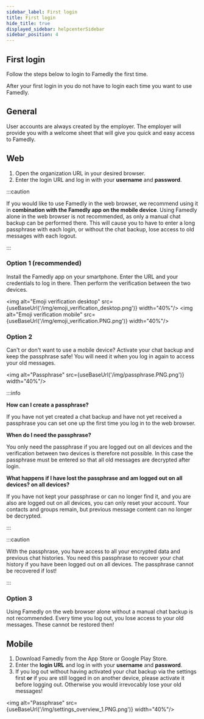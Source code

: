 ```yaml
---
sidebar_label: First login
title: First login
hide_title: true
displayed_sidebar: helpcenterSidebar
sidebar_position: 4
---
```



<div class="hero hero--primary">
  <div class="container">
    <h2 class="hero__title">First login</h2>
    <p class="hero__subtitle">Follow the steps below to login to Famedly the first time.</p>
    <p>After your first login in you do not have to login each time you want to use Famedly.</p>
  </div>
</div>

## General

User accounts are always created by the employer. The employer will provide you with a welcome sheet that will give you quick and easy access to Famedly.

## Web

1. Open the organization URL in your desired browser.
2. Enter the login URL and log in with your <b>username</b> and <b>password</b>.

:::caution

If you would like to use Famedly in the web browser, we recommend using it in <b>combination with the Famedly app on the mobile device</b>.
Using Famedly alone in the web browser is not recommended, as only a manual chat backup can be performed there. This will cause you to have to enter a long passphrase with each login, or without the chat backup, lose access to old messages with each logout.

:::

### Option 1 (recommended)

Install the Famedly app on your smartphone. Enter the URL and your credentials to log in there. Then perform the verification between the two devices.

<img alt="Emoji verification desktop" src={useBaseUrl('/img/emoji_verification_desktop.png')} width="40%"/>
<img alt="Emoji verification mobile" src={useBaseUrl('/img/emoji_verification.PNG.png')} width="40%"/>


### Option 2

Can't or don't want to use a mobile device? Activate your chat backup and keep the passphrase safe! You will need it when you log in again to access your old messages.

<img alt="Passphrase" src={useBaseUrl('/img/passphrase.PNG.png')} width="40%"/>

:::info

**How can I create a passphrase?**

If you have not yet created a chat backup and have not yet received a passphrase you can set one up the first time you log in to the web browser.

**When do I need the passphrase?**

You only need the passphrase if you are logged out on all devices and the verification between two devices is therefore not possible. In this case the passphrase must be entered so that all old messages are decrypted after login.

**What happens if I have lost the passphrase and am logged out on all devices? on all devices?**

If you have not kept your passphrase or can no longer find it, and you are also are logged out on all devices, you can only reset your account. Your contacts and groups remain, but previous message content can no longer be decrypted. 

:::

:::caution

With the passphrase, you have access to all your encrypted data and previous chat histories. You need this passphrase to recover your chat history if you have been
logged out on all devices.
The passphrase cannot be recovered if lost!

:::

### Option 3

Using Famedly on the web browser alone without a manual chat backup is not recommended. Every time you log out, you lose access to your old messages. These cannot be restored then!


## Mobile

1. Download Famedly from the App Store or Google Play Store.
2. Enter the <b>login URL</b> and log in with your <b>username</b> and <b>password</b>.
3. If you log out without having activated your chat backup via the settings first <b>or</b> if you are still logged in on another device, please activate it before logging out. Otherwise you would irrevocably lose your old messages!

<img alt="Passphrase" src={useBaseUrl('/img/settings_overview_1.PNG.png')} width="40%"/>
